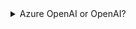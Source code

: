 <details>
  <summary>Azure OpenAI or OpenAI?</summary>

<p>
The module usage instructions may vary based on whether you are using OpenAI directly or Azure OpenAI. Please make sure that you are following the right instructions for your service provider.
</p><br/>

For example, the following may vary:
- Parameter names used in the schema, and
- Names of the API key to be used.

</details>

